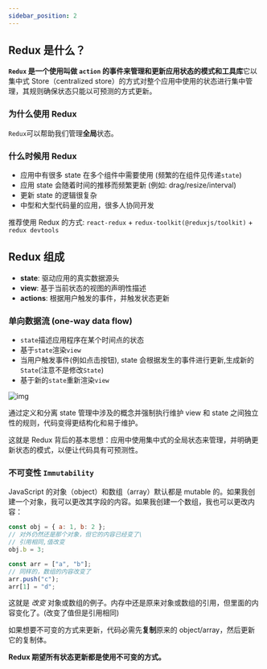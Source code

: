 ```yaml
---
sidebar_position: 2
---
```


## Redux 是什么？

**`Redux` 是一个使用叫做 `action` 的事件来管理和更新应用状态的模式和工具库**它以集中式 Store（centralized store）的方式对整个应用中使用的状态进行集中管理，其规则确保状态只能以可预测的方式更新。

### 为什么使用 Redux

`Redux`可以帮助我们管理**全局**状态。

### 什么时候用 Redux

- 应用中有很多 state 在多个组件中需要使用 (频繁的在组件见传递`state`)
- 应用 state 会随着时间的推移而频繁更新 (例如: drag/resize/interval)
- 更新 state 的逻辑很复杂
- 中型和大型代码量的应用，很多人协同开发

推荐使用 Redux 的方式: `react-redux` + `redux-toolkit(@reduxjs/toolkit)` + `redux devtools`

## Redux 组成

- **state**: 驱动应用的真实数据源头
- **view**: 基于当前状态的视图的声明性描述
- **actions**: 根据用户触发的事件，并触发状态更新

### 单向数据流 (one-way data flow)

- `state`描述应用程序在某个时间点的状态
- 基于`state`渲染`view`
- 当用户触发事件(例如点击按钮), state 会根据发生的事件进行更新,生成新的`State`(注意不是修改`State`)
- 基于新的`state`重新渲染`view`

![img](https://cn.redux.js.org/assets/images/one-way-data-flow-04fe46332c1ccb3497ecb04b94e55b97.png)

通过定义和分离 state 管理中涉及的概念并强制执行维护 view 和 state 之间独立性的规则，代码变得更结构化和易于维护。

这就是 Redux 背后的基本思想：应用中使用集中式的全局状态来管理，并明确更新状态的模式，以便让代码具有可预测性。

### 不可变性 `Immutability`

JavaScript 的对象（object）和数组（array）默认都是 mutable 的。如果我创建一个对象，我可以更改其字段的内容。如果我创建一个数组，我也可以更改内容：

```js
const obj = { a: 1, b: 2 };
// 对外仍然还是那个对象，但它的内容已经变了\
// 引用相同,值改变
obj.b = 3;

const arr = ["a", "b"];
// 同样的，数组的内容改变了
arr.push("c");
arr[1] = "d";
```

这就是 _改变_ 对象或数组的例子。内存中还是原来对象或数组的引用，但里面的内容变化了。(改变了值但是引用相同)

如果想要不可变的方式来更新，代码必需先**复制**原来的 object/array，然后更新它的复制体。

**Redux 期望所有状态更新都是使用不可变的方式。**
